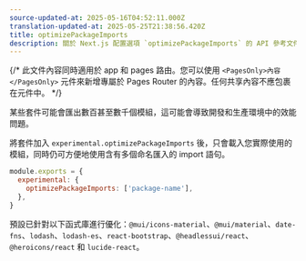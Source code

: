 ```yaml
---
source-updated-at: 2025-05-16T04:52:11.000Z
translation-updated-at: 2025-05-25T21:38:56.420Z
title: optimizePackageImports
description: 關於 Next.js 配置選項 `optimizePackageImports` 的 API 參考文件
---
```


{/* 此文件內容同時適用於 app 和 pages 路由。您可以使用 `<PagesOnly>內容</PagesOnly>` 元件來新增專屬於 Pages Router 的內容。任何共享內容不應包裹在元件中。 */}

某些套件可能會匯出數百甚至數千個模組，這可能會導致開發和生產環境中的效能問題。

將套件加入 `experimental.optimizePackageImports` 後，只會載入您實際使用的模組，同時仍可方便地使用含有多個命名匯入的 import 語句。

```js filename="next.config.js"
module.exports = {
  experimental: {
    optimizePackageImports: ['package-name'],
  },
}
```

預設已針對以下函式庫進行優化：`@mui/icons-material`、`@mui/material`、`date-fns`、`lodash`、`lodash-es`、`react-bootstrap`、`@headlessui/react`、`@heroicons/react` 和 `lucide-react`。